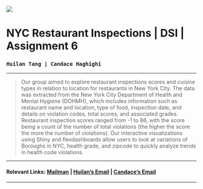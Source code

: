 <br>
<br>
  
![](http://www1.nyc.gov/assets/doh/images/content/header/logo.png) 
  
# **NYC Restaurant Inspections | DSI | Assignment 6**
### `Huilan Tang | Candace Haghighi`

***

> Our group aimed to explore restaurant inspections scores and cuisine types in relation to location for restaurants in New York City. The data was extracted from the New York City Department of Health and Mental Hygiene (DOHMH), which includes information such as restaurant name and location, type of food, inspection date, and details on violation codes, total scores, and associated grades. Restaurant inspection scores ranged from -1 to 86, with the score being a count of the number of total violations (the higher the score the more the number of violations). Our interactive visualizations using Shiny and flexdashboards allow users to look at variations of Boroughs in NYC, health grade, and zipcode to quickly analyze trends in health code violations.  

***

#### Relevant Links: [Mailman](https://www.mailman.columbia.edu/) | [Huilan's Email](mailto:ht2448@cumc.columbia.edu) | [Candace's Email](mailto:cbh2134@cumc.columbia.edu)

***

<br>
<br>